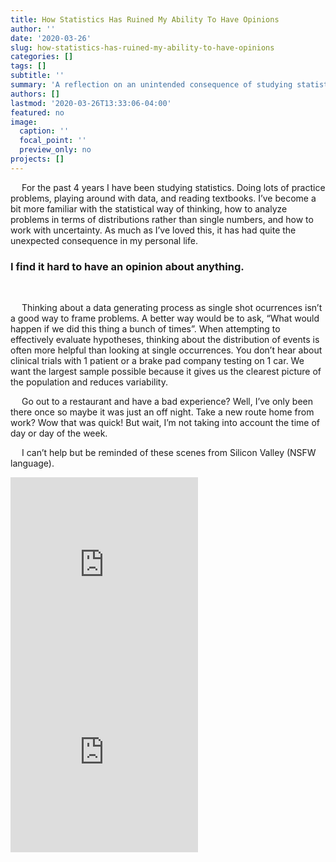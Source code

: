 ```yaml
---
title: How Statistics Has Ruined My Ability To Have Opinions
author: ''
date: '2020-03-26'
slug: how-statistics-has-ruined-my-ability-to-have-opinions
categories: []
tags: []
subtitle: ''
summary: 'A reflection on an unintended consequence of studying statistics.'
authors: []
lastmod: '2020-03-26T13:33:06-04:00'
featured: no
image:
  caption: ''
  focal_point: ''
  preview_only: no
projects: []
---
```




&emsp; For the past 4 years I have been studying statistics. Doing lots of practice problems, playing around with data, and reading textbooks. I've become a bit more familiar with the statistical way of thinking, how to analyze problems in terms of distributions rather than single numbers, and how to work with uncertainty. As much as I've loved this, it has had quite the unexpected consequence in my personal life.

### I find it hard to have an opinion about anything.

<br>

&emsp; Thinking about a data generating process as single shot ocurrences isn't a good way to frame problems. A better way would be to ask, "What would happen if we did this thing a bunch of times". When attempting to effectively evaluate hypotheses, thinking about the distribution of events is often more helpful than looking at single occurrences. You don't hear about clinical trials with 1 patient or a brake pad company testing on 1 car. We want the largest sample possible because it gives us the clearest picture of the population and reduces variability.

&emsp; Go out to a restaurant and have a bad experience? Well, I've only been there once so maybe it was just an off night. Take a new route home from work? Wow that was quick! But wait, I'm not taking into account the time of day or day of the week. 


&emsp; I can't help but be reminded of these scenes from Silicon Valley (NSFW language).

<iframe width="300" height="300" src="https://www.youtube.com/embed/OaFTpWYCzUk" frameborder="0" allow="accelerometer; autoplay; encrypted-media; gyroscope; picture-in-picture" allowfullscreen></iframe>

<iframe width="300" height="300" src="https://www.youtube.com/embed/VmOd27UwTsg" frameborder="0" allow="accelerometer; autoplay; encrypted-media; gyroscope; picture-in-picture" allowfullscreen></iframe>
